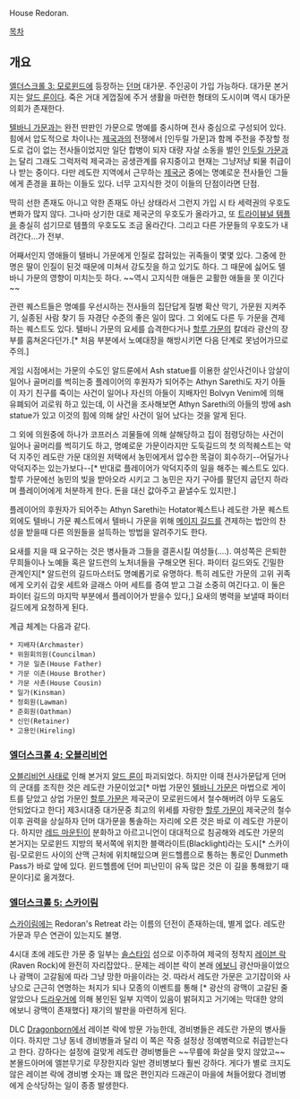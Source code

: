 House Redoran. 

[[목차]]

== 개요 ==
[[엘더스크롤 3: 모로윈드]]에 등장하는 [[던머]] 대가문. 주인공이 가입 가능하다. 대가문 본거지는 [[알드 룬]]이다. 죽은 거대 게껍질에 주거 생활을 마련한 형태의 도시이며 역시 대가문 의회가 존재한다.

[[텔바니 가문]]과는 완전 딴판인 가문으로 명예를 중시하며 전사 중심으로 구성되어 있다. 힘에서 압도적으로 차이나는 [[제국(엘더스크롤 시리즈)|제국]]과의 전쟁에서 [인두릴 가문]과 함께 주전을 주장할 정도로 겁이 없는 전사들이었지만 일단 합병이 되자 대량 자살 소동을 벌인 [[인두릴 가문]]과는 달리 그래도 그럭저럭 제국과는 공생관계를 유지중이고 현재는 그냥저냥 퇴물 취급이나 받는 중이다. 다만 레도란 지역에서 근무하는 [[제국군(엘더스크롤 시리즈)|제국군]] 중에는 명예로운 전사들인 그들에게 존경을 표하는 이들도 있다. 너무 고지식한 것이 이들의 단점이라면 단점.

딱히 선한 존재도 아니고 악한 존재도 아닌 상태라서 그런지 가입 시 타 세력권의 우호도 변화가 많지 않다. 그나마 상기한 대로 제국군의 우호도가 올라가고, 또 [[트라이뷰널 템플]]을 충실히 섬기므로 템플의 우호도도 조금 올라간다. 그리고 다른 가문들의 우호도가 내려간다...가 전부.

어째서인지 영애들이 텔바니 가문에게 인질로 잡혀있는 귀족들이 몇몇 있다. 그중에 한명은 딸이 인질이 된것 때문에 미쳐서 강도짓을 하고 있기도 하다. 그 때문에 싫어도 텔바니 가문의 영향이 미치는듯 하다. ~~역시 고지식한 애들은 교활한 애들을 못 이긴다~~

관련 퀘스트들은 명예를 우선시하는 전사들의 집단답게 질병 확산 막기, 가문원 지켜주기, 실종된 사람 찾기 등 자경단 수준의 좋은 일이 많다. 그 외에도 다른 두 가문을 견제하는 퀘스트도 있다. 텔바니 가문의 요세를 습격한다거나 [[할루 가문]]의 칼데라 광산의 장부를 훔쳐온다던가.[* 처음 부분에서 노예대장을 해방시키면 다음 단계로 못넘어가므로 주의.]

게임 시점에서는 가문의 수도인 알드룬에서 Ash statue를 이용한 살인사건이나 암살이 일어나 골머리를 썩히는중 플레이어의 후원자가 되어주는 Athyn Sarethi도 자기 아들이 자기 친구를 죽이는 사건이 일어나 자신의 아들이 지배자인 Bolvyn Venim에 의해 유폐되어 괴로워 하고 있는데, 이 사건을 조사해보면 Athyn Sarethi의 아들의 방에 ash statue가 있고 이것의 힘에 의해 살인 사건이 일어 났다는 것을 알게 된다.

그 외에 의원중에 하나가 코프러스 괴물들에 의해 살해당하고 집이 점령당하는 사건이 일어나 골머리를 썩히기도 하고, 명예로운 가문이라지만 도둑길드의 첫 의적퀘스트는 악덕 지주인 레도란 가문 대의원 저택에서 농민에게서 압수한 목걸이 회수하기--어딜가나 악덕지주는 있는가보다--[* 반대로 플레이어가 악덕지주의 일을 해주는 퀘스트도 있다. 할루 가문에선 농민의 빚을 받아오라 시키고 그 농민은 자기 구아를 팔던지 굽던지 하라며 플레이어에게 처분하게 한다. 돈을 대신 값아주고 끝낼수도 있지만.]

플레이어의 후원자가 되어주는 Athyn Sarethi는 Hotator퀘스트나 레도란 가문 퀘스트 외에도 텔바니 가문 퀘스트에서 텔바니 가문을 위해 [[메이지 길드]]를 견제하는 법안의 찬성을 받을때 다른 의원들을 설득하는 방법을 알려주기도 한다.

요새를 지을 때 요구하는 것은 병사들과 그들을 결혼시킬 여성들(....). 여성쪽은 은퇴한 무희들이나 노예들 혹은 알드런의 노처녀들을 구해오면 된다.
파이터 길드와도 긴밀한 관계인지[* 알드런의 길드마스터도 명예롭기로 유명하다. 특히 레도란 가문의 고위 귀족에게 오키쉬 갑옷 세트와 글래스 아머 세트를 증여 받고 그걸 소중히 여긴다고. 이 둘은 파이터 길드의 마지막 부분에서 플레이어가 받을수 있다,] 요새의 병력을 보낼때 파이터 길드에게 요청하게 된다.

계급 체계는 다음과 같다. 

 * 지배자(Archmaster)
 * 위원회의원(Councilman)
 * 가문 일촌(House Father)
 * 가문 이촌(House Brother)
 * 가문 사촌(House Cousin)
 * 일가(Kinsman)
 * 정회원(Lawman)
 * 준회원(Oathman)
 * 신인(Retainer)
 * 고용인(Hireling)

=== [[엘더스크롤 4: 오블리비언]] ===
[[오블리비언 사태]]로 인해 본거지 [[알드 룬]]이 파괴되었다. 하지만 이때 전사가문답게 던머의 군대를 조직한 것은 레도란 가문이었고[* 마법 가문인 [[텔바니 가문]]은 마법으로 게이트를 닫았고 상업 가문인 [[할루 가문]]은 제국군이 모로윈드에서 철수해버려 아무 도움도 안되었다고 한다] 제3시대중 대가문중 최고의 위세를 자랑한 [[할루 가문]]이 제국군의 철수 이후 권력을 상실하자 던머 대가문을 통솔하는 자리에 오른 것은 바로 이 레도란 가문이다. 하지만 [[레드 마운틴]]이 분화하고 아르고니언이 대대적으로 침공해와 레도란 가문의 본거지는 모로윈드 지방의 북서쪽에 위치한 블랙라이트(Blacklight)라는 도시[* 스카이림-모로윈드 사이의 산맥 근처에 위치해있으며 윈드헬름으로 통하는 통로인 Dunmeth Pass가 바로 앞에 있다. 윈드헬름에 던머 피난민이 유독 많은 것은 이 길을 통해왔기 때문이다]로 옮겨졌다.  

=== [[엘더스크롤 5: 스카이림]] ===
[[스카이림]]에는 Redoran's Retreat 라는 이름의 던전이 존재하는데, 별게 없다. 레도란 가문과 무슨 연관이 있는지도 불명.

4시대 초에 레도란 가문 중 일부는 [[솔스타임]] 섬으로 이주하여 제국의 정착지 [[레이븐 락]](Raven Rock)에 완전히 자리잡았다.. 문제는 레이븐 락이 본래 [[에보니]] 광산마을이었으나 광맥이 고갈됨에 따라 그냥 망한 마을이라는 것. 따라서 레도란 가문은 고기잡이와 사냥으로 근근히 연명하는 처지가 되나 모종의 이벤트를 통해 [* 광산의 광맥이 고갈된 줄 알았으나 [[드라우거]]에 의해 봉인된 일부 지역이 있음이 밝혀지고 거기에는 막대한 양의 에보니 광맥이 존재했다] 재기의 발판을 마련하게 된다.

DLC [[Dragonborn]]에서 레이븐 락에 방문 가능한데, 경비병들은 레도란 가문의 병사들이다. 하지만 그냥 동네 경비병들과 달리 이 쪽은 작중 설정상 정예병력으로 취급받는다고 한다. 강하다는 설정에 걸맞게 레도란 경비병들은 ~~무릎에 화살을 맞지 않았고~~ 본몰드아머에 엘븐무기로 무장한지라 일반 경비병보다 훨씬 강하다. 게다가 별로 크지도 않은 레이븐 락에 경비병 숫자는 꽤 많은 편인지라 드래곤이 마을에 쳐들어왔다 경비병에게 순삭당하는 일이 종종 발생한다. 
